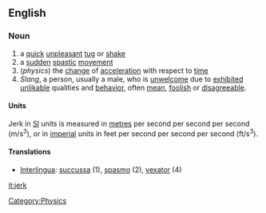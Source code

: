 ==English==
===Noun===
# a [[quick]] [[unpleasant]] [[tug]] or [[shake]]
# a [[sudden]] [[spastic]] [[movement]]
#(''physics'') the [[change]] of [[acceleration]] with respect to [[time]]
# ''Slang'', a person, usually a male, who is [[unwelcome]] due to [[exhibited]] [[unlikable]] qualities and [[behavior]], often [[mean]], [[foolish]] or [[disagreeable]].

====Units====
Jerk in [[SI]] units is measured in [[metre]]s per second per second per second (m/s<sup>3</sup>), or in [[imperial]] units in feet per second per second per second (ft/s<sup>3</sup>).

====Translations====
*[[Interlingua]]: [[succussa]] (1), [[spasmo]] (2), [[vexator]] (4)

[[Category:Physics]]

[[it:jerk]]